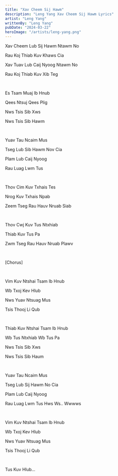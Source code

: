 ```yaml
---
title: "Xav Cheem Sij Hawm"
description: "Leng Yang Xav Cheem Sij Hawm Lyrics"
artist: "Leng Yang"
writtenBy: "Leng Yang"
pubDate: "2024-03-22"
heroImage: "/artists/leng-yang.png"
---
```


Xav Cheem Lub Sij Hawm Ntawm No

Rau Koj Thiab Kuv Khaws Cia

Xav Tuav Lub Caij Nyoog Ntawm No

Rau Koj Thiab Kuv Xib Teg

<br />

Es Tsam Muaj Ib Hnub

Qees Ntsuj Qees Plig

Nws Tsis Sib Xws

Nws Tsis Sib Hawm

<br />

Yuav Tau Ncaim Mus

Tseg Lub Sib Hawm Nov Cia

Plam Lub Caij Nyoog

Rau Luag Lwm Tus

<br />

Thov Cim Kuv Txhais Tes

Nrog Kuv Txhais Npab

Zeem Tseg Rau Hauv Nruab Siab

<br />

Thov Cwj Kuv Tus Ntxhiab

Thiab Kuv Tus Pa

Zwm Tseg Rau Hauv Nruab Plawv

<br />

[Chorus]

<br />

Vim Kuv Ntshai Tsam Ib Hnub

Wb Txoj Kev Hlub

Nws Yuav Ntsuag Mus

Tsis Thooj Li Qub

<br />

Thiab Kuv Ntshai Tsam Ib Hnub

Wb Tus Ntxhiab Wb Tus Pa

Nws Tsis Sib Xws

Nws Tsis Sib Haum

<br />

Yuav Tau Ncaim Mus

Tseg Lub Sij Hawm No Cia

Plam Lub Caij Nyoog

Rau Luag Lwm Tus Hws Ws.. Wwwws

<br />

Vim Kuv Ntshai Tsam Ib Hnub

Wb Txoj Kev Hlub

Nws Yuav Ntsuag Mus

Tsis Thooj Li Qub

<br />

Tus Kuv Hlub...
